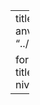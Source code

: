 ---
title: "AI forløb 3"
description: "I forløbet anvendes lineær regression..."
image: "../images/COLOURBOX47937746_forloeb.jpg"

format:
    html: 
      self-contained: true
      toc: true
      toc-title: Indhold
      toc-location: left
categories:
  - C-niveau
---